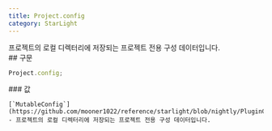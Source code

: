 ```yaml
---
title: Project.config
category: StarLight
---
```


<Section>
  프로젝트의 로컬 디렉터리에 저장되는 프로젝트 전용 구성 데이터입니다.
</Section>
<Section>
  ## 구문

  ~~~js
  Project.config;
  ~~~

  <Section>
    ### 값

    [`MutableConfig`](https://github.com/mooner1022/reference/starlight/blob/nightly/PluginCore/src/main/java/dev/mooner/reference/starlight/plugincore/config/data/MutableConfig.kt) - 프로젝트의 로컬 디렉터리에 저장되는 프로젝트 전용 구성 데이터입니다.
  </Section>
</Section>